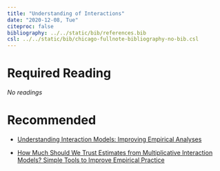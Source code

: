 ---
title: "Understanding of Interactions"
date: "2020-12-08, Tue"
citeproc: false
bibliography: ../../static/bib/references.bib
csl: ../../static/bib/chicago-fullnote-bibliography-no-bib.csl
---

# Required Reading

*No readings*


# Recommended

- <i class="fas fa-file-pdf"></i> [Understanding Interaction Models: Improving Empirical Analyses](https://www.dropbox.com/s/bcuuv2iqvea33nm/w10_Understanding%20Interaction%20Models.pdf?dl=0)

- <i class="fas fa-file-pdf"></i> [How Much Should We Trust Estimates from Multiplicative Interaction Models? Simple Tools to Improve Empirical Practice](https://www.dropbox.com/s/wiaf9s79ms7q9fg/how_much_should_we_trust_estimates_from_multiplicative_interaction_models_simple_tools_to_improve_empirical_practice.pdf?dl=0)
